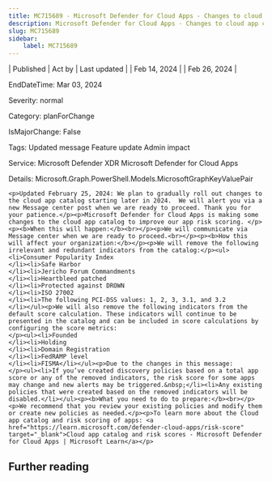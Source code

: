 ```yaml
---
title: MC715689 - Microsoft Defender for Cloud Apps - Changes to cloud app catalog
description: Microsoft Defender for Cloud Apps - Changes to cloud app catalog
slug: MC715689
sidebar:
    label: MC715689
---
```



| Published | Act by | Last updated |
| Feb 14, 2024 |  | Feb 26, 2024 |

EndDateTime: Mar 03, 2024

Severity: normal

Category: planForChange

IsMajorChange: False

Tags: Updated message Feature update Admin impact

Service: Microsoft Defender XDR Microsoft Defender for Cloud Apps

Details: Microsoft.Graph.PowerShell.Models.MicrosoftGraphKeyValuePair

```
<p>Updated February 25, 2024: We plan to gradually roll out changes to the cloud app catalog starting later in 2024.  We will alert you via a new Message center post when we are ready to proceed. Thank you for your patience.</p><p>Microsoft Defender for Cloud Apps is making some changes to the cloud app catalog to improve our app risk scoring. </p><p><b>When this will happen:</b><br></p><p>We will communicate via Message center when we are ready to proceed.<br></p><p><b>How this will affect your organization:</b></p><p>We will remove the following irrelevant and redundant indicators from the catalog:</p><ul><li>Consumer Popularity Index
</li><li>Safe Harbor
</li><li>Jericho Forum Commandments
</li><li>Heartbleed patched
</li><li>Protected against DROWN
</li><li>ISO 27002
</li><li>The following PCI-DSS values: 1, 2, 3, 3.1, and 3.2
</li></ul><p>We will also remove the following indicators from the default score calculation. These indicators will continue to be presented in the catalog and can be included in score calculations by configuring the score metrics: 
</p><ul><li>Founded
</li><li>Holding
</li><li>Domain Registration
</li><li>FedRAMP level
</li><li>FISMA</li></ul><p>Due to the changes in this message:
</p><ul><li>If you’ve created discovery policies based on a total app score or any of the removed indicators, the risk score for some apps may change and new alerts may be triggered.&nbsp;</li><li>Any existing policies that were created based on the removed indicators will be disabled.</li></ul><p><b>What you need to do to prepare:</b><br></p><p>We recommend that you review your existing policies and modify them or create new policies as needed.</p><p>To learn more about the Cloud app catalog and risk scoring of apps: <a href="https://learn.microsoft.com/defender-cloud-apps/risk-score" target="_blank">Cloud app catalog and risk scores - Microsoft Defender for Cloud Apps | Microsoft Learn</a></p>
```

## Further reading
